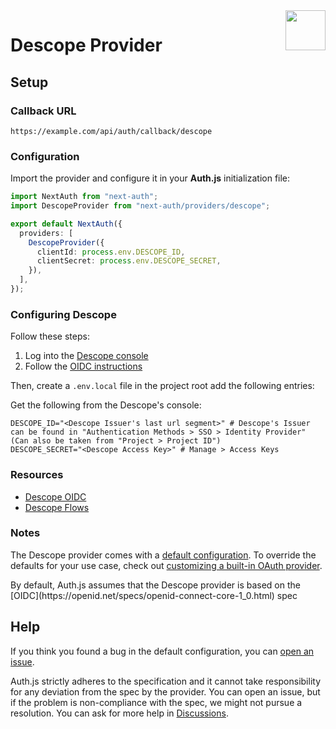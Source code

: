 
<img align="right" src="/img/providers/descope.svg" width="64" height="64" />

# Descope Provider

## Setup

### Callback URL

```
https://example.com/api/auth/callback/descope
```

### Configuration

Import the provider and configure it in your **Auth.js** initialization file:

```ts filename="pages/api/auth/[...nextauth].ts"
import NextAuth from "next-auth";
import DescopeProvider from "next-auth/providers/descope";

export default NextAuth({
  providers: [
    DescopeProvider({
      clientId: process.env.DESCOPE_ID,
      clientSecret: process.env.DESCOPE_SECRET,
    }),
  ],
});
```

### Configuring Descope

Follow these steps:

1. Log into the [Descope console](https://app.descope.com)
2. Follow the [OIDC instructions](https://docs.descope.com/customize/auth/oidc)

Then, create a `.env.local` file in the project root add the following entries:

Get the following from the Descope's console:

```
DESCOPE_ID="<Descope Issuer's last url segment>" # Descope's Issuer can be found in "Authentication Methods > SSO > Identity Provider" (Can also be taken from "Project > Project ID")
DESCOPE_SECRET="<Descope Access Key>" # Manage > Access Keys
```

### Resources

- [Descope OIDC](https://docs.descope.com/customize/auth/oidc)
- [Descope Flows](https://docs.descope.com/customize/flows)

### Notes

The Descope provider comes with a [default configuration](https://github.com/nextauthjs/next-auth/blob/main/packages/core/src/providers/descope.ts). To override the defaults for your use case, check out [customizing a built-in OAuth provider](https://authjs.dev/guides/providers/custom-provider#override-default-options).

<Callout type="info">
  By default, Auth.js assumes that the Descope provider is based on the
  [OIDC](https://openid.net/specs/openid-connect-core-1_0.html) spec
</Callout>

## Help

If you think you found a bug in the default configuration, you can [open an issue](https://authjs.dev/new/provider-issue).

Auth.js strictly adheres to the specification and it cannot take responsibility for any deviation from
the spec by the provider. You can open an issue, but if the problem is non-compliance with the spec,
we might not pursue a resolution. You can ask for more help in [Discussions](https://authjs.dev/new/github-discussions).
